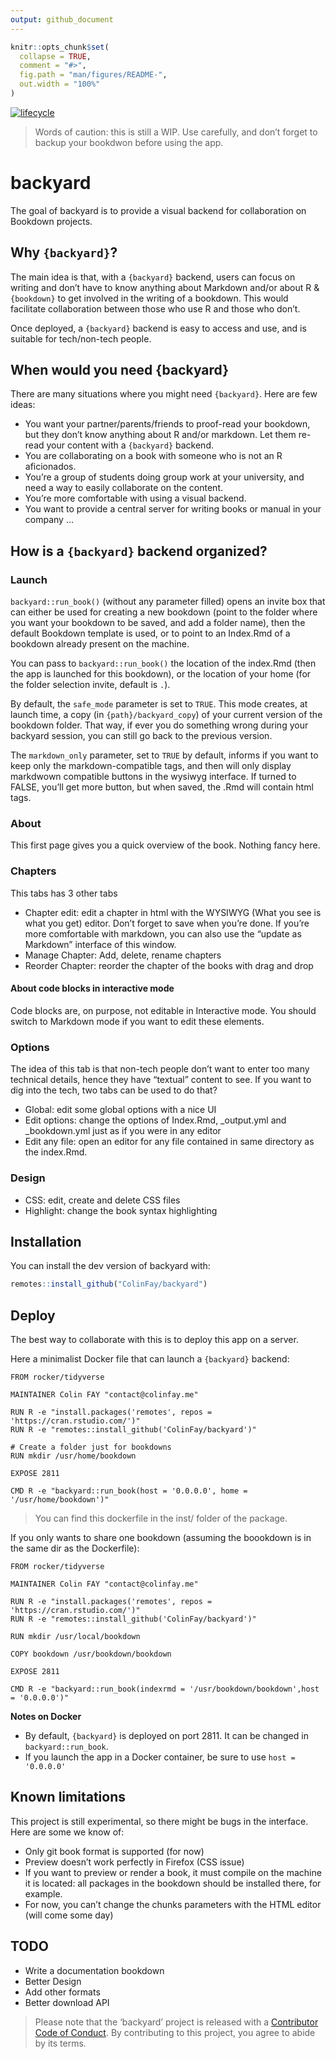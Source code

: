 ```yaml
---
output: github_document
---
```


<!-- README.md is generated from README.Rmd. Please edit that file -->

```r
knitr::opts_chunk$set(
  collapse = TRUE,
  comment = "#>",
  fig.path = "man/figures/README-",
  out.width = "100%"
)
```

[![lifecycle](https://img.shields.io/badge/lifecycle-experimental-orange.svg)](https://www.tidyverse.org/lifecycle/#experimental)


> Words of caution: this is still a WIP. Use carefully, and don’t forget to backup your bookdwon before using the app. 

# backyard

The goal of backyard is to provide a visual backend for collaboration on Bookdown projects.

## Why `{backyard}`?

The main idea is that, with a `{backyard}` backend, users can focus on writing and don't have to know anything about Markdown and/or about R & `{bookdown}` to get involved in the writing of a bookdown. This would facilitate collaboration between those who use R and those who don't. 

Once deployed, a `{backyard}` backend is easy to access and use, and is suitable for tech/non-tech people.

## When would you need {backyard}

There are many situations where you might need `{backyard}`. Here are few ideas: 

+ You want your partner/parents/friends to proof-read your bookdown, but they don't know anything about R and/or markdown. Let them re-read your content with a `{backyard}` backend.
+ You are collaborating on a book with someone who is not an R aficionados. 
+ You're a group of students doing group work at your university, and need a way to easily collaborate on the content. 
+ You're more comfortable with using a visual backend.
+ You want to provide a central server for writing books or manual in your company
...

## How is a `{backyard}` backend organized? 

### Launch

`backyard::run_book()` (without any parameter filled) opens an invite box that can either be used for creating a new bookdown (point to the folder where you want your bookdown to be saved, and add a folder name), then the default Bookdown template is used, or to point to an Index.Rmd of a bookdown already present on the machine. 

You can pass to `backyard::run_book()` the location of the index.Rmd (then the app is launched for this bookdown), or the location of your home (for the folder selection invite, default is `.`). 

By default, the `safe_mode` parameter is set to `TRUE`. This mode creates, at launch time, a copy (in `{path}/backyard_copy`) of your current version of the bookdown folder. That way, if ever you do something wrong during your backyard session, you can still go back to the previous version.

The `markdown_only` parameter, set to `TRUE` by default, informs if you want to keep only the markdown-compatible tags, and then will only display markdwown compatible buttons in the wysiwyg interface. If turned to FALSE, you'll get more button, but when saved, the .Rmd will contain html tags. 

### About

This first page gives you a quick overview of the book. Nothing fancy here. 

### Chapters

This tabs has 3 other tabs

+ Chapter edit: edit a chapter in html with the WYSIWYG (What you see is what you get) editor. Don't forget to save when you're done. If you're more comfortable with markdown, you can also use the "update as Markdown" interface of this window.
+ Manage Chapter: Add, delete, rename chapters
+ Reorder Chapter: reorder the chapter of the books with drag and drop

#### About code blocks in interactive mode

Code blocks are, on purpose, not editable in Interactive mode. You should switch to Markdown mode if you want to edit these elements. 

### Options

The idea of this tab is that non-tech people don't want to enter too many technical details, hence they have "textual" content to see. If you want to dig into the tech, two tabs can be used to do that? 

+ Global: edit some global options with a nice UI
+ Edit options: change the options of Index.Rmd, _output.yml and _bookdown.yml just as if you were in any editor
+ Edit any file: open an editor for any file contained in same directory as the index.Rmd. 

### Design 

+ CSS: edit, create and delete CSS files
+ Highlight: change the book syntax highlighting

## Installation

You can install the dev version of backyard with:

``` r
remotes::install_github("ColinFay/backyard")
```

## Deploy

The best way to collaborate with this is to deploy this app on a server. 

Here a minimalist Docker file that can launch a `{backyard}` backend:

```
FROM rocker/tidyverse

MAINTAINER Colin FAY "contact@colinfay.me"

RUN R -e "install.packages('remotes', repos = 'https://cran.rstudio.com/')"
RUN R -e "remotes::install_github('ColinFay/backyard')"

# Create a folder just for bookdowns
RUN mkdir /usr/home/bookdown

EXPOSE 2811

CMD R -e "backyard::run_book(host = '0.0.0.0', home = '/usr/home/bookdown')"

```

> You can find this dockerfile in the inst/ folder of the package.

If you only wants to share one bookdown (assuming the boookdown is in the same dir as the Dockerfile):

```
FROM rocker/tidyverse

MAINTAINER Colin FAY "contact@colinfay.me"

RUN R -e "install.packages('remotes', repos = 'https://cran.rstudio.com/')"
RUN R -e "remotes::install_github('ColinFay/backyard')"

RUN mkdir /usr/local/bookdown

COPY bookdown /usr/bookdown/bookdown

EXPOSE 2811

CMD R -e "backyard::run_book(indexrmd = '/usr/bookdown/bookdown',host = '0.0.0.0')"

```

__Notes on Docker__ 

+ By default, `{backyard}` is deployed on port 2811. It can be changed in `backyard::run_book`.
+ If you launch the app in a Docker container, be sure to use `host = '0.0.0.0'`


## Known limitations

This project is still experimental, so there might be bugs in the interface. Here are some we know of:

+ Only git book format is supported (for now)
+ Preview doesn't work perfectly in Firefox (CSS issue)
+ If you want to preview or render a book, it must compile on the machine it is located: all packages in the bookdown should be installed there, for example. 
+ For now, you can't change the chunks parameters with the HTML editor (will come some day)

## TODO

+ Write a documentation bookdown
+ Better Design
+ Add other formats
+ Better download API


> Please note that the 'backyard' project is released with a [Contributor Code of Conduct](CODE_OF_CONDUCT.md). By contributing to this project, you agree to abide by its terms.

